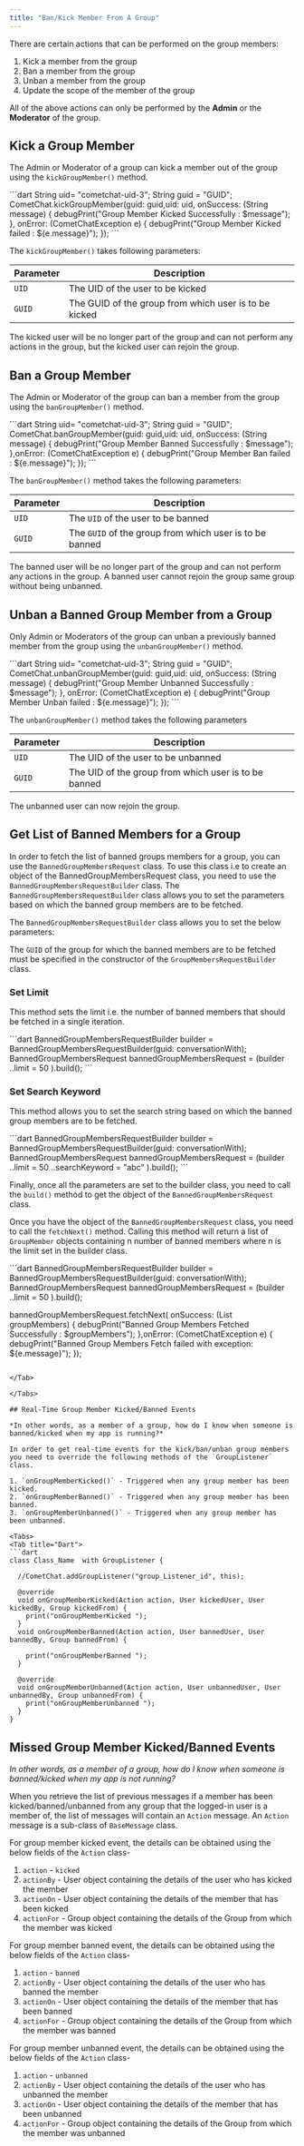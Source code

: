 ```yaml
---
title: "Ban/Kick Member From A Group"
---
```




There are certain actions that can be performed on the group members:

1. Kick a member from the group
2. Ban a member from the group
3. Unban a member from the group
4. Update the scope of the member of the group

All of the above actions can only be performed by the **Admin** or the **Moderator** of the group.

## Kick a Group Member

The Admin or Moderator of a group can kick a member out of the group using the `kickGroupMember()` method.

<Tabs>
<Tab title="Dart">
```dart
String uid= "cometchat-uid-3";
String guid = "GUID";
CometChat.kickGroupMember(guid: guid,uid: uid,
    onSuccess: (String message) {
      debugPrint("Group Member Kicked  Successfully : $message");
    }, onError: (CometChatException e) {
      debugPrint("Group Member Kicked failed  : ${e.message}");
    });
```

</Tab>

</Tabs>

The `kickGroupMember()` takes following parameters:

| Parameter | Description                                           |
| --------- | ----------------------------------------------------- |
| `UID`     | The UID of the user to be kicked                      |
| `GUID`    | The GUID of the group from which user is to be kicked |

The kicked user will be no longer part of the group and can not perform any actions in the group, but the kicked user can rejoin the group.

## Ban a Group Member

The Admin or Moderator of the group can ban a member from the group using the `banGroupMember()` method.

<Tabs>
<Tab title="Dart">
```dart
String uid= "cometchat-uid-3";
String guid = "GUID";
CometChat.banGroupMember(guid: guid,uid: uid,
                         onSuccess: (String message) {
                           debugPrint("Group Member Banned  Successfully : $message");
                         },onError: (CometChatException e) {
                           debugPrint("Group Member Ban failed  : ${e.message}");
                         });
```

</Tab>

</Tabs>

The `banGroupMember()` method takes the following parameters:

| Parameter | Description                                             |
| --------- | ------------------------------------------------------- |
| `UID`     | The `UID` of the user to be banned                      |
| `GUID`    | The `GUID` of the group from which user is to be banned |

The banned user will be no longer part of the group and can not perform any actions in the group. A banned user cannot rejoin the group same group without being unbanned.

## Unban a Banned Group Member from a Group

Only Admin or Moderators of the group can unban a previously banned member from the group using the `unbanGroupMember()` method.

<Tabs>
<Tab title="Dart">
```dart
String uid= "cometchat-uid-3";
String guid = "GUID";
CometChat.unbanGroupMember(guid: guid,uid: uid,
                           onSuccess: (String message) {
                             debugPrint("Group Member Unbanned  Successfully : $message");
                           },
                           onError: (CometChatException e) {
                             debugPrint("Group Member Unban failed  : ${e.message}");
                           });
```

</Tab>

</Tabs>

The `unbanGroupMember()` method takes the following parameters

| Parameter | Description                                          |
| --------- | ---------------------------------------------------- |
| `UID`     | The UID of the user to be unbanned                   |
| `GUID`    | The UID of the group from which user is to be banned |

The unbanned user can now rejoin the group.

## Get List of Banned Members for a Group

In order to fetch the list of banned groups members for a group, you can use the `BannedGroupMembersRequest` class. To use this class i.e to create an object of the BannedGroupMembersRequest class, you need to use the `BannedGroupMembersRequestBuilder` class. The `BannedGroupMembersRequestBuilder` class allows you to set the parameters based on which the banned group members are to be fetched.

The `BannedGroupMembersRequestBuilder` class allows you to set the below parameters:

The `GUID` of the group for which the banned members are to be fetched must be specified in the constructor of the `GroupMembersRequestBuilder` class.

### Set Limit

This method sets the limit i.e. the number of banned members that should be fetched in a single iteration.

<Tabs>
<Tab title="Dart">
```dart
BannedGroupMembersRequestBuilder builder = BannedGroupMembersRequestBuilder(guid: conversationWith);
BannedGroupMembersRequest  bannedGroupMembersRequest = (builder
       ..limit = 50
       ).build();
```

</Tab>

</Tabs>

### Set Search Keyword

This method allows you to set the search string based on which the banned group members are to be fetched.

<Tabs>
<Tab title="Dart">
```dart
BannedGroupMembersRequestBuilder builder = BannedGroupMembersRequestBuilder(guid: conversationWith);
BannedGroupMembersRequest  bannedGroupMembersRequest = (builder
       ..limit = 50
       ..searchKeyword = "abc"
       ).build();
```

</Tab>

</Tabs>

Finally, once all the parameters are set to the builder class, you need to call the `build()` method to get the object of the `BannedGroupMembersRequest` class.

Once you have the object of the `BannedGroupMembersRequest` class, you need to call the `fetchNext()` method. Calling this method will return a list of `GroupMember` objects containing n number of banned members where n is the limit set in the builder class.

<Tabs>
<Tab title="Dart">
```dart
BannedGroupMembersRequestBuilder builder = BannedGroupMembersRequestBuilder(guid: conversationWith);
BannedGroupMembersRequest  bannedGroupMembersRequest = (builder
       ..limit = 50
       ).build();

bannedGroupMembersRequest.fetchNext( onSuccess: (List<GroupMember> groupMembers) {
          debugPrint("Banned Group Members Fetched Successfully : $groupMembers");
        },onError: (CometChatException e) {
          debugPrint("Banned Group Members Fetch failed with exception: ${e.message}");
        });
```

</Tab>

</Tabs>

## Real-Time Group Member Kicked/Banned Events

*In other words, as a member of a group, how do I know when someone is banned/kicked when my app is running?*

In order to get real-time events for the kick/ban/unban group members you need to override the following methods of the `GroupListener` class.

1. `onGroupMemberKicked()` - Triggered when any group member has been kicked.
2. `onGroupMemberBanned()` - Triggered when any group member has been banned.
3. `onGroupMemberUnbanned()` - Triggered when any group member has been unbanned.

<Tabs>
<Tab title="Dart">
```dart
class Class_Name  with GroupListener {

  //CometChat.addGroupListener("group_Listener_id", this);

  @override
  void onGroupMemberKicked(Action action, User kickedUser, User kickedBy, Group kickedFrom) {
    print("onGroupMemberKicked ");
  }
  void onGroupMemberBanned(Action action, User bannedUser, User bannedBy, Group bannedFrom) {

    print("onGroupMemberBanned ");
  }

  @override
  void onGroupMemberUnbanned(Action action, User unbannedUser, User unbannedBy, Group unbannedFrom) {
    print("onGroupMemberUnbanned ");
  }
}
```

</Tab>

</Tabs>

## Missed Group Member Kicked/Banned Events

*In other words, as a member of a group, how do I know when someone is banned/kicked when my app is not running?*

When you retrieve the list of previous messages if a member has been kicked/banned/unbanned from any group that the logged-in user is a member of, the list of messages will contain an `Action` message. An `Action` message is a sub-class of `BaseMessage` class.

For group member kicked event, the details can be obtained using the below fields of the `Action` class-

1. `action` - `kicked`
2. `actionBy` - User object containing the details of the user who has kicked the member
3. `actionOn` - User object containing the details of the member that has been kicked
4. `actionFor` - Group object containing the details of the Group from which the member was kicked

For group member banned event, the details can be obtained using the below fields of the `Action` class-

1. `action` - `banned`
2. `actionBy` - User object containing the details of the user who has banned the member
3. `actionOn` - User object containing the details of the member that has been banned
4. `actionFor` - Group object containing the details of the Group from which the member was banned

For group member unbanned event, the details can be obtained using the below fields of the `Action` class-

1. `action` - `unbanned`
2. `actionBy` - User object containing the details of the user who has unbanned the member
3. `actionOn` - User object containing the details of the member that has been unbanned
4. `actionFor` - Group object containing the details of the Group from which the member was unbanned
